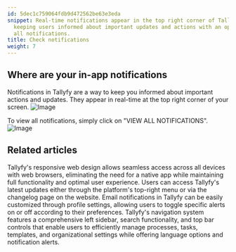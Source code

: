 ```yaml
---
id: 5dec1c759064fdb9d472562be63e3eda
snippet: Real-time notifications appear in the top right corner of Tallyfy's screen,
  keeping users informed about important updates and actions with an option to view
  all notifications.
title: Check notifications
weight: 7
---
```


## Where are your in-app notifications

Notifications in Tallyfy are a way to keep you informed about important actions and updates. They appear in real-time at the top right corner of your screen.
![Image](https://screenshots.tallyfy.com/tallyfy%2Fpro%2Fdesktop-light-show-notifications.png)

To view all notifications, simply click on "VIEW ALL NOTIFICATIONS".
![Image](https://screenshots.tallyfy.com/tallyfy%2Fpro%2Fdesktop-light-show-all-notifications.png)


## Related articles
<CardGrid>
<LinkTitleCard header="<b>Miscellaneous > Tallyfy on mobile devices</b>" href="/products/pro/miscellaneous/does-tallyfy-work-on-all-devices/" > Tallyfy's responsive web design allows seamless access across all devices with web browsers, eliminating the need for a native app while maintaining full functionality and optimal user experience. </LinkTitleCard>
<LinkTitleCard header="<b>Miscellaneous > Stay updated with Tallyfy's latest features</b>" href="/products/pro/miscellaneous/how-can-i-stay-updated-with-tallyfys-latest-features/" > Users can access Tallyfy's latest updates either through the platform's top-right menu or via the changelog page on the website. </LinkTitleCard>
<LinkTitleCard header="<b>Personal Settings > Manage Email Notifications</b>" href="/products/pro/settings/personal-settings/how-can-i-manage-email-notifications-in-tallyfy/" > Email notifications in Tallyfy can be easily customized through profile settings, allowing users to toggle specific alerts on or off according to their preferences. </LinkTitleCard>
<LinkTitleCard header="<b>Tutorials > Navigate Tallyfy</b>" href="/products/pro/tutorials/navigate-tallyfy/" > Tallyfy's navigation system features a comprehensive left sidebar, search functionality, and top bar controls that enable users to efficiently manage processes, tasks, templates, and organizational settings while offering language options and notification alerts. </LinkTitleCard>
</CardGrid>